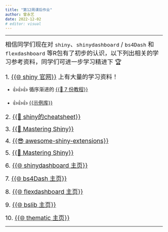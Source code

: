 ```yaml
---
title: "第12周课后作业"
author: 曾永艺
date: 2022-12-02
# editor: visual
---
```


<hr>

[相信同学们现在对 `shiny`、`shinydashboard` / `bs4Dash` 和 `flexdashboard` 等R包有了初步的认识，以下列出相关的学习参考资料，同学们可进一步学习精进下 🏆]{style="font-size:1.2rem"}

[1. [{{🌐 shiny 官网}}](https://shiny.rstudio.com/tutorial/) 上有大量的学习资料！]{style="font-size:1.2rem"}
  
  - [👍👍👍 循序渐进的 [{{📰 7 份教程}}](https://shiny.rstudio.com/tutorial/written-tutorial/lesson1/)]{style="font-size:1rem"}
  
  - [👍👍👍 [{{示例库}}](https://shiny.rstudio.com/gallery/)]{style="font-size:1rem"}

[2. [{{📰 shiny的cheatsheet}}](https://posit.co/wp-content/uploads/2022/10/shiny.pdf)]{style="font-size:1.2rem"}

[3. [{{📖 Mastering Shiny}}](https://mastering-shiny.org/)]{style="font-size:1.2rem"}

[4. [{{😎 awesome-shiny-extensions}}](https://github.com/nanxstats/awesome-shiny-extensions)]{style="font-size:1.2rem"}

[5. [{{📖 Mastering Shiny}}](https://mastering-shiny.org/)]{style="font-size:1.2rem"}

[6. [{{🌐 shinydashboard 主页}}](https://pkgs.rstudio.com/shinydashboard/)]{style="font-size:1.2rem"}

[7. [{{🌐 bs4Dash 主页}}](https://bs4dash.rinterface.com/)]{style="font-size:1.2rem"}

[8. [{{🌐 flexdashboard 主页}}](https://pkgs.rstudio.com/flexdashboard/)]{style="font-size:1.2rem"}

[9. [{{🌐 bslib 主页}}](https://rstudio.github.io/bslib/)]{style="font-size:1.2rem"}

[10. [{{🌐 thematic 主页}}](https://rstudio.github.io/thematic/)]{style="font-size:1.2rem"}

<!-- [**注：第4项作业的提交截止日期为11月23日24:00**]{style="font-size:1rem; color:red"} -->

<hr>

